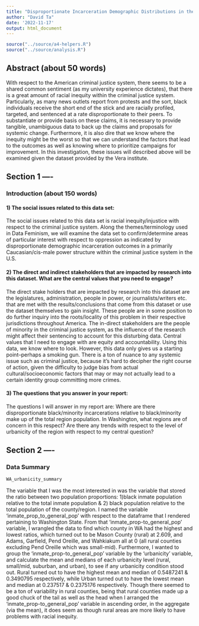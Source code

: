 ```yaml
---
title: "Disproportionate Incarceration Demographic Distributions in the American Criminal Justice System"
author: "David Ta"
date: '2022-11-17'
output: html_document
---
```


```r
source("../source/a4-helpers.R")
source("../source/analysis.R")
```


## Abstract (about 50 words)

With respect to the American criminal justice system, there seems to be a shared common sentiment (as my university experience dictates), that there is a great amount of racial inequity within the criminal justice system. Particularly, as many news outlets report from protests and the sort, black individuals receive the short end of the stick and are racially profiled, targeted, and sentenced at a rate disproportionate to their peers. To substantiate or provide basis on these claims, it is necessary to provide tangible, unambiguous data to back up the claims and proposals for systemic change. Furthermore, it is also dire that we know where the inequity might be the worst so that we can understand the factors that lead to the outcomes as well as knowing where to prioritize campaigns for improvement. In this investigation, these issues will described above will be examined given the dataset provided by the Vera institute.     

## Section 1  ----

### Introduction (about 150 words)

#### 1) The social issues related to this data set:

The social issues related to this data set is racial inequity/injustice with respect to the criminal justice system. Along the themes/terminology used in Data Feminism, we will examine the data set to confirm/determine areas of particular interest with respect to oppression as indicated by disproportionate demographic incarceration outcomes in a primarily Caucasian/cis-male power structure within the criminal justice system in the U.S. 

#### 2) The direct and indirect stakeholders that are impacted by research into this dataset. What are the central values that you need to engage?

The direct stake holders that are impacted by research into this dataset are the legislatures, administration, people in power, or journalists/writers etc. that are met with the results/conclusions that come from this dataset or use the dataset themselves to gain insight. These people are in some position to do further inquiry into the roots/locality of this problem in their respective jurisdictions throughout America. The in-direct stakeholders are the people of minority in the criminal justice system, as the influence of the research might affect their sentencing to account for this disturbing data. Central values that I need to engage with are equity and accountability. Using this data, we know where to look. However, this data only gives us a starting point--perhaps a smoking gun. There is a ton of nuance to any systemic issue such as criminal justice, because it's hard to decipher the right course of action, given the difficulty to judge bias from actual cultural/socioeconomic factors that may or may not actually lead to a certain identity group committing more crimes. 

#### 3) The questions that you answer in your report: 

The questions I will answer in my report are: Where are there disproportionate black/minority incarcerations relative to black/minority make up of the total region population. In Washington, what regions are of concern in this respect? Are there any trends with respect to the level of urbanicity of the region with respect to my central question? 


## Section 2  ----
### Data Summary


``` r
WA_urbanicity_summary
``` 


The variable that I was the most interested in was the variable that stored the ratio between two population proportions: 1)black inmate population relative to the total inmate population & 2) black population relative to the total population of the county/region. I named the variable 'inmate_prop_to_general_pop' with respect to the dataframe that I rendered pertaining to Washington State. From that 'inmate_prop-to_general_pop' variable, I wrangled the data to find which county in WA had the highest and lowest ratios, which turned out to be Mason County (rural) at 2.609, and Adams, Garfield, Pend Oreille, and Wahkiakum all at 0 (all rural counties excluding Pend Oreille which was small-mid). Furthermore, I wanted to group the 'inmate_prop-to_general_pop' variable by the 'urbanicity' variable, and calculate the mean and medians of each urbanicity level (rural, small/mid, suburban, and urban), to see if any urbanicity condition stood out. Rural turned out to have the highest mean and median of 0.5487241 & 0.3490795 respectively, while Urban turned out to have the lowest mean and median at 0.237517 & 0.2375176 respectively. Though there seemed to be a ton of variability in rural counties, being that rural counties made up a good chuck of the tail as well as the head when I arranged the 'inmate_prop-to_general_pop' variable in ascending order, in the aggregate (via the mean), it does seem as though rural areas are more likely to have problems with racial inequity. 




